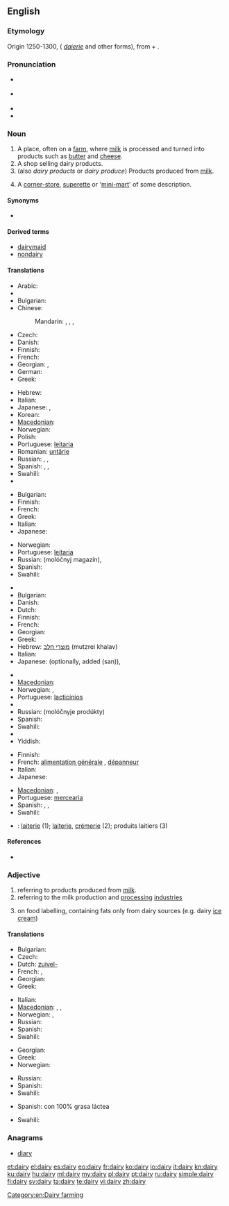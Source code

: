 ==English==

{{wikipedia}}

===Etymology===
Origin 1250-1300, ({{etyl|enm}} ''[[daierie]]'' and other forms), from {{term|dey||dairymaid}} + {{term|-ery}}.

===Pronunciation===
* {{a|UK}} {{IPA|/ˈdɛəɹi/}}
* {{a|US}} {{IPA|/ˈdɛɹi/|/ˈdeɪ.ɻi/}}
* {{audio|en-us-dairy.ogg|Audio (US)}}
* {{rhymes|ɛəri}}

===Noun===
{{en-noun|dair|ies}}

# A place, often on a [[farm]], where [[milk]] is processed and turned into products such as [[butter]] and [[cheese]].
# A shop selling dairy products.
# (also ''dairy products'' or ''dairy produce'') Products produced from [[milk]].
# {{New Zealand}} A [[corner-store]], [[superette]] or '[[mini-mart]]' of some description.

====Synonyms====
* {{l|en|milkhouse}}

====Derived terms====
* [[dairymaid]]
* [[nondairy]]

====Translations====
{{trans-top|place, where milk is processed}}
* Arabic: {{t|ar|ملبنة|f|tr=malbana|sc=Arab}}
* {{trreq|hy}}
* Bulgarian: {{t|bg|мандра|f}}
* Chinese:
*: Mandarin: {{t|zh|奶牛場|sc=Hani}}, {{t|zh|奶牛场|tr=nǎiniúchǎng|sc=Hani}}, {{t|zh|乳牛場|sc=Hani}}, {{t|zh|乳牛场|tr=rǔniúchǎng|sc=Hani}}
* Czech: {{t+|cs|mlékárna|f}}
* Danish: {{t|da|mejeri|n}}
* Finnish: {{t-|fi|meijeri}}
* French: {{t|fr|laiterie|f}}
* Georgian: {{t|ka|ერბო-კარაქის ქარხანა|tr=erbo-karak'is k'arxana|sc=Geor}}, {{t|ka|რძის ფერმა|tr=rjis p'erma|sc=Geor}}
* German: {{t+|de|Molkerei|f}}
* Greek: {{t+|el|γαλακτοκομείο|n|tr=galaktokomeío}}
{{trans-mid}}
* Hebrew: {{t|he|מחלבה|f|tr=makhlava|sc=Hebr}}
* Italian: {{t-|it|caseificio|m}}
* Japanese: {{t|ja|牧場|tr=ぼくじょう, bokujō}}, {{t|ja|酪農|tr=らくのう, rakunō|sc=Jpan}}
* Korean: {{t|ko|낙농공장|tr=nagnong gongjang|sc=Kore}}
* [[Macedonian]]: {{t|mk|млекарница|f|tr=mlekárnica}}
* Norwegian: {{t-|no|meieri|n}}
* Polish: {{t|pl|mleczarnia|f}}
* Portuguese: [[leitaria]] {{f}}
* Romanian: [[untărie]] {{f}} 
* Russian: {{t|ru|маслобойня|f|tr=maslobójnja|sc=Cyrl}}, {{t|ru|маслодельня|f|tr=maslodél'nja|sc=Cyrl}}, {{t|ru|молочная ферма|f|tr=molóčnaja férma|sc=Cyrl}}
* Spanish: {{t+|es|granja|f}}, {{t-|es|granja lechera|f}}, {{t+|es|establo|m}}
* Swahili: {{t+|sw|shajara|xs=Swahili}}
* {{trreq|tr}}
{{trans-bottom}}

{{trans-top|shop selling dairy products}}
* Bulgarian: {{t|bg|млекарница|f}}
* Finnish: {{t+|fi|maitokauppa}}
* French: {{t+|fr|crémerie}}
* Greek: {{t+|el|γαλακτοπωλείο|n|tr=galaktopoleío}}
* Italian: {{t+|it|latteria|f}}
* Japanese: {{t|ja|日用雑貨店|tr=nichiyōzakkaten}}
{{trans-mid}}
* Norwegian: {{t-|no|melkebutikk|m}}
* Portuguese: [[leitaria]] {{f}}
* Russian: {{t|ru|молочный}} {{t|ru|магазин|m}} (molóčnyj magazín), {{t|ru|молочная|f|tr=molóčnaja}}
* Spanish: {{t-|es|lechería|f}}
* Swahili: {{t+|sw|shajara|xs=Swahili}}
{{trans-bottom}}

{{trans-top|products produced from milk}}
* {{trreq|hy}}
* Bulgarian: {{t|bg|млечни произведения}}
* Danish: {{t|da|mejeriprodukt|n}}
* Dutch: {{t+|nl|zuivel|m}}
* Finnish: {{t-|fi|maitotuote|p|alt=maitotuotteet}}
* French: {{t|fr|laitages|m|p}}
* Georgian: {{t|ka|რძის პროდუქტები|p|tr=rjis produk'tebi|sc=Geor}}
* Greek: {{t+|el|γαλακτοκομικά|n|p|tr=galaktokomiká}}
* Hebrew: [[מוצרי חלב]] (mutzrei khalav) {{m|p}}
* Italian: {{t+|it|latticini|m|p}}
* Japanese: {{t|ja|牛乳屋|tr=gyūnyūya}} (optionally, added {{Jpan|さん}} (san)), {{t|ja|牛乳販売店|tr=gyūnyūhanbaiten}}
{{trans-mid}}
* {{trreq|ko}}
* [[Macedonian]]: {{t|mk|млечни производи|m|p|tr=mléčni proízvodi}}
* Norwegian: {{t-|no|meieriprodukter|n}}, {{t-|no|melkeprodukter|n}}
* Portuguese: [[lacticínios]] {{p}}
* {{trreq|ro}}
* Russian: {{t|ru|молочные}} {{t|ru|продукты|p}}  (molóčnyje prodúkty)
* Spanish: {{t-|es|lácteos|m|p}}
* Swahili: {{t+|sw|shajara|xs=Swahili}}
* {{trreq|tr}}
* Yiddish: {{t|yi|מילכיקס|n|tr=milkhiks|sc=Hebr|xs=Yiddish}}
{{trans-bottom}}

{{trans-top|corner-store, superette or 'mini-mart' of some description}}
* Finnish: {{t-|fi|lähikauppa}}
* French: [[alimentation générale]] {{f}}, {{qualifier|Canada}} [[dépanneur]] {{m}}
* Italian: {{t+|it|alimentari|m}}
* Japanese: {{t+|ja|コンビニ|tr=konbini}}
{{trans-mid}}
* [[Macedonian]]: {{t|mk|гранап|m|tr=gránap}},  {{t|mk|бакалница|f|tr=bakálnica}}
* Portuguese: [[mercearia]] {{f}}
* Spanish: {{qualifier|Mexico}} {{t-|es|tiendita|f}}, {{t-|es|minisúper|m}}, {{t-|es|supercito|f}}
* Swahili: {{t+|sw|shajara|xs=Swahili}}
{{trans-bottom}}

{{checktrans-top|to be checked}}
* {{ttbc|fr}}: [[laiterie]] {{f}} (1); [[laiterie]], [[crémerie]] (2); produits laitiers {{m}} {{p}} (3)
{{trans-mid}}
{{trans-bottom}}

====References====
* {{R:American Heritage 2006}}

===Adjective===
{{en-adj|-}}

# referring to products produced from [[milk]].
# referring to the milk production and [[processing]] [[industries]]
# {{British}} on food labelling, containing fats only from dairy sources (e.g. dairy [[ice cream]])

====Translations====
{{trans-top|referring to products produced from milk}}
* Bulgarian: {{t|bg|млечен}}
* Czech: {{t+|cs|mléčný|m}}
* Dutch: [[zuivel-]]
* French: {{t+|fr|laitier|m}}, {{t+|fr|laitière|f}}
* Georgian: {{t|ka|რძის|tr=rjis|sc=Geor}}
* Greek: {{t+|el|γαλακτοκομικός|m|tr=galaktokomikós}}
{{trans-mid}}
* Italian: {{t-|it|caseario}}
* [[Macedonian]]: {{t|mk|млечен|m|tr=mléčen}},  {{t|mk|млечна|f|tr=mléčna}},  {{t|mk|млечно|n|tr=mléčno}}
* Norwegian: {{t-|no|meieri-}}, {{t-|no|melke-}}
* Russian: {{t|ru|молочный}}
* Spanish: {{t-|es|lácteo}}
* Swahili: {{t+|sw|shajara|xs=Swahili}}
{{trans-bottom}}

{{trans-top|referring to the milk production and processing industries}}
* Georgian: {{t|ka|რძის|tr=rjis|sc=Geor}}
* Greek: {{t+|el|γαλακτοκομικός|m|tr=galaktokomikós}}
* Norwegian: {{t-|no|meieri-}}
{{trans-mid}}
* Russian: {{t|ru|молочный}}
* Spanish: {{t-|es|lácteo}}
* Swahili: {{t+|sw|shajara|xs=Swahili}}
{{trans-bottom}}

{{trans-top|on food labelling, containing fats only from dairy sources}}
* Spanish: con 100% grasa láctea
{{trans-mid}}
* Swahili: {{t+|sw|shajara|xs=Swahili}}
{{trans-bottom}}

===Anagrams===
* [[diary#English|diary]]

[[Category:en:Dairy farming]]

[[et:dairy]]
[[el:dairy]]
[[es:dairy]]
[[eo:dairy]]
[[fr:dairy]]
[[ko:dairy]]
[[io:dairy]]
[[it:dairy]]
[[kn:dairy]]
[[ku:dairy]]
[[hu:dairy]]
[[ml:dairy]]
[[my:dairy]]
[[pl:dairy]]
[[pt:dairy]]
[[ru:dairy]]
[[simple:dairy]]
[[fi:dairy]]
[[sv:dairy]]
[[ta:dairy]]
[[te:dairy]]
[[vi:dairy]]
[[zh:dairy]]